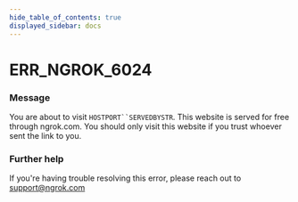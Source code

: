 ```yaml
---
hide_table_of_contents: true
displayed_sidebar: docs
---
```



# ERR_NGROK_6024

### Message

You are about to visit ` HOSTPORT``SERVEDBYSTR `. This website is served for free through ngrok.com. You should only visit this website if you trust whoever sent the link to you.

<ErrorDetails error="err_ngrok_6024" />

### Further help

If you're having trouble resolving this error, please reach out to [support@ngrok.com](mailto:support@ngrok.com?subject=Help%20with%20ERR_NGROK_6024)
